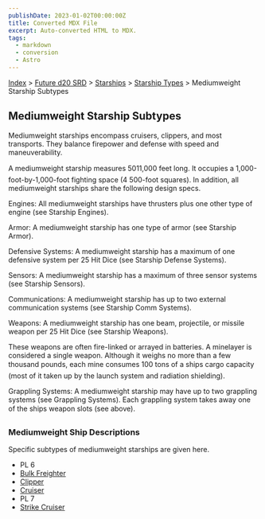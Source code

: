 ```yaml
---
publishDate: 2023-01-02T00:00:00Z
title: Converted MDX File
excerpt: Auto-converted HTML to MDX.
tags:
  - markdown
  - conversion
  - Astro
---
```






[Index](-index) > [Future d20 SRD](future-d20-srd-index) > [Starships](future-d20-srd-starships-index) > [Starship Types](future-d20-srd-starships-starship-types-index) > Mediumweight Starship Subtypes




## Mediumweight Starship Subtypes


Mediumweight starships encompass cruisers, clippers, and most transports. They balance firepower and defense with speed and maneuverability.


A mediumweight starship measures 5011,000 feet long. It occupies a 1,000-foot-by-1,000-foot fighting space (4 500-foot squares). In addition, all mediumweight starships share the following design specs.


Engines: All mediumweight starships have thrusters plus one other type of engine (see Starship Engines).


Armor: A mediumweight starship has one type of armor (see Starship Armor).


Defensive Systems: A mediumweight starship has a maximum of one defensive system per 25 Hit Dice (see Starship Defense Systems).


Sensors: A mediumweight starship has a maximum of three sensor systems (see Starship Sensors).


Communications: A mediumweight starship has up to two external communication systems (see Starship Comm Systems).


Weapons: A mediumweight starship has one beam, projectile, or missile weapon per 25 Hit Dice (see Starship Weapons).


These weapons are often fire-linked or arrayed in batteries. A minelayer is considered a single weapon. Although it weighs no more than a few thousand pounds, each mine consumes 100 tons of a ships cargo capacity (most of it taken up by the launch system and radiation shielding).


Grappling Systems: A mediumweight starship may have up to two grappling systems (see Grappling Systems). Each grappling system takes away one of the ships weapon slots (see above).


### Mediumweight Ship Descriptions


Specific subtypes of mediumweight starships are given here.


- PL 6
- [Bulk Freighter](future-d20-srd-starships-starship-types-mediumweight-starship-subtypes-bulk-freighter)
- [Clipper](future-d20-srd-starships-starship-types-mediumweight-starship-subtypes-clipper)
- [Cruiser](future-d20-srd-starships-starship-types-mediumweight-starship-subtypes-cruiser)
- PL 7
- [Strike Cruiser](future-d20-srd-starships-starship-types-mediumweight-starship-subtypes-strike-cruiser)



